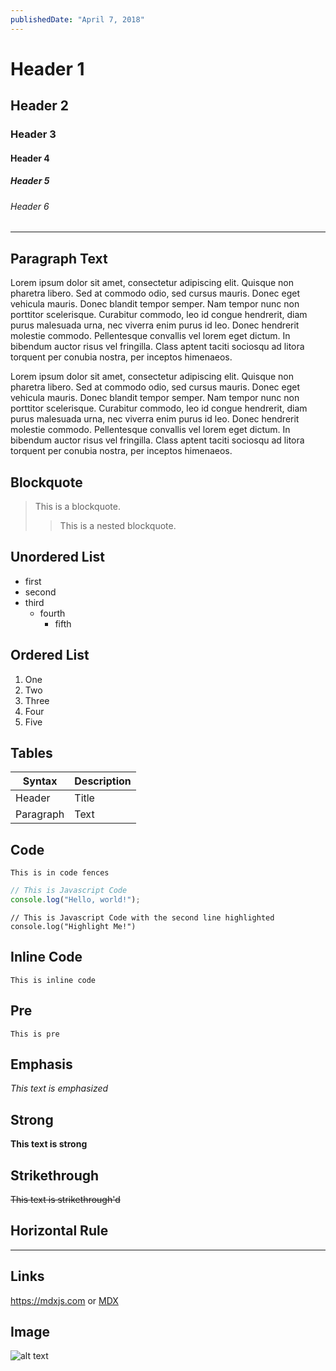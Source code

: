```yaml
---
publishedDate: "April 7, 2018"
---
```


# Header 1

## Header 2

### Header 3

#### Header 4

##### Header 5

###### Header 6

---

## Paragraph Text

Lorem ipsum dolor sit amet, consectetur adipiscing elit. Quisque non pharetra libero. Sed at commodo odio, sed cursus mauris. Donec eget vehicula mauris. Donec blandit tempor semper. Nam tempor nunc non porttitor scelerisque. Curabitur commodo, leo id congue hendrerit, diam purus malesuada urna, nec viverra enim purus id leo. Donec hendrerit molestie commodo. Pellentesque convallis vel lorem eget dictum. In bibendum auctor risus vel fringilla. Class aptent taciti sociosqu ad litora torquent per conubia nostra, per inceptos himenaeos.

Lorem ipsum dolor sit amet, consectetur adipiscing elit. Quisque non pharetra libero. Sed at commodo odio, sed cursus mauris. Donec eget vehicula mauris. Donec blandit tempor semper. Nam tempor nunc non porttitor scelerisque. Curabitur commodo, leo id congue hendrerit, diam purus malesuada urna, nec viverra enim purus id leo. Donec hendrerit molestie commodo. Pellentesque convallis vel lorem eget dictum. In bibendum auctor risus vel fringilla. Class aptent taciti sociosqu ad litora torquent per conubia nostra, per inceptos himenaeos.

## Blockquote

> This is a blockquote.
>
> > This is a nested blockquote.

## Unordered List

- first
- second
- third
  - fourth
    - fifth

## Ordered List

1. One
2. Two
3. Three
4. Four
5. Five

## Tables

| Syntax    | Description |
| --------- | ----------- |
| Header    | Title       |
| Paragraph | Text        |

## Code

```
This is in code fences
```

```js
// This is Javascript Code
console.log("Hello, world!");
```

```js{2}
// This is Javascript Code with the second line highlighted
console.log("Highlight Me!")
```

## Inline Code

`This is inline code`

## Pre

```
This is pre
```

## Emphasis

_This text is emphasized_

## Strong

**This text is strong**

## Strikethrough

~~This text is strikethrough'd~~

## Horizontal Rule

---

## Links

<https://mdxjs.com>
or
[MDX](https://mdxjs.com)

## Image

![alt text](https://mdx-logo.now.sh)
